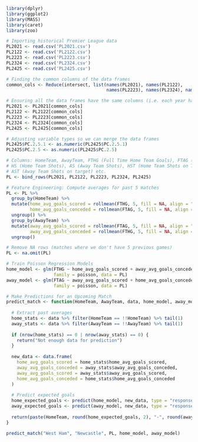 ```{r}
library(dplyr)
library(ggplot2)
library(MASS)  
library(caret) 
library(zoo)
```

```{r}
# Importing historical Premier League data
PL2021 <- read.csv('PL2021.csv')
PL2122 <- read.csv('PL2122.csv')
PL2223 <- read.csv('PL2223.csv')
PL2324 <- read.csv('PL2324.csv')
PL2425 <- read.csv('PL2425.csv')
```

```{r}
# Finding the common columns of the data frames
common_cols <- Reduce(intersect, list(names(PL2021), names(PL2122), 
                                      names(PL2223), names(PL2324), names(PL2425)))
```

```{r}
# Ensuring all the data frames have the same columns (i.e. each year has data on the same variables)
PL2021 <- PL2021[common_cols]
PL2122 <- PL2122[common_cols]
PL2223 <- PL2223[common_cols]
PL2324 <- PL2324[common_cols]
PL2425 <- PL2425[common_cols]
```

```{r}
# Adjusting variable types so we can merge the data frames
PL2425$PC.2.5.1 <- as.numeric(PL2425$PC.2.5.1)
PL2425$PC.2.5 <- as.numeric(PL2425$PC.2.5)
```

```{r}
# Columns: HomeTeam, AwayTeam, FTHG (Full Time Home Team Goals), FTAG (Full Time Away Team Goals), 
# HS (Home Team Shots), AS (Away Team Shots), HST (Home Team Shots on Target), 
# AST (Away Team Shots on target) etc.
PL <- bind_rows(PL2021, PL2122, PL2223, PL2324, PL2425)
```

```{r}
# Feature Engineering: Compute averages for past 5 matches
PL <- PL %>% 
  group_by(HomeTeam) %>%
  mutate(home_avg_goals_scored = rollmean(FTHG, 5, fill = NA, align = "right"),
         home_avg_goals_conceded = rollmean(FTAG, 5, fill = NA, align = "right")) %>%
  ungroup() %>%
  group_by(AwayTeam) %>%
  mutate(away_avg_goals_scored = rollmean(FTAG, 5, fill = NA, align = "right"),
         away_avg_goals_conceded = rollmean(FTHG, 5, fill = NA, align = "right")) %>%
  ungroup()

# Remove NA rows (matches where we don't have 5 previous games)
PL <- na.omit(PL)
```

```{r}
# Train Poisson Regression Models
home_model <- glm(FTHG ~ home_avg_goals_scored + away_avg_goals_conceded, 
                  family = poisson, data = PL)
away_model <- glm(FTAG ~ away_avg_goals_scored + home_avg_goals_conceded, 
                  family = poisson, data = PL)
```

```{r}
# Make Predictions for an Upcoming Match
predict_match <- function(HomeTeam, AwayTeam, data, home_model, away_model) {
  
  # Extract past averages
  home_stats <- data %>% filter(HomeTeam == !!HomeTeam) %>% tail(1)
  away_stats <- data %>% filter(AwayTeam == !!AwayTeam) %>% tail(1)
  
  if (nrow(home_stats) == 0 | nrow(away_stats) == 0) {
    return("Not enough data for prediction")
  }
  
  new_data <- data.frame(
    home_avg_goals_scored = home_stats$home_avg_goals_scored,
    away_avg_goals_conceded = away_stats$away_avg_goals_conceded,
    away_avg_goals_scored = away_stats$away_avg_goals_scored,
    home_avg_goals_conceded = home_stats$home_avg_goals_conceded
  )
  
  # Predict expected goals
  home_expected_goals <- predict(home_model, new_data, type = "response")
  away_expected_goals <- predict(away_model, new_data, type = "response")
  
  return(paste(HomeTeam, round(home_expected_goals, 2), "-", round(away_expected_goals, 2), AwayTeam))
}
```

```{r}
predict_match("West Ham", "Newcastle", PL, home_model, away_model)
```




